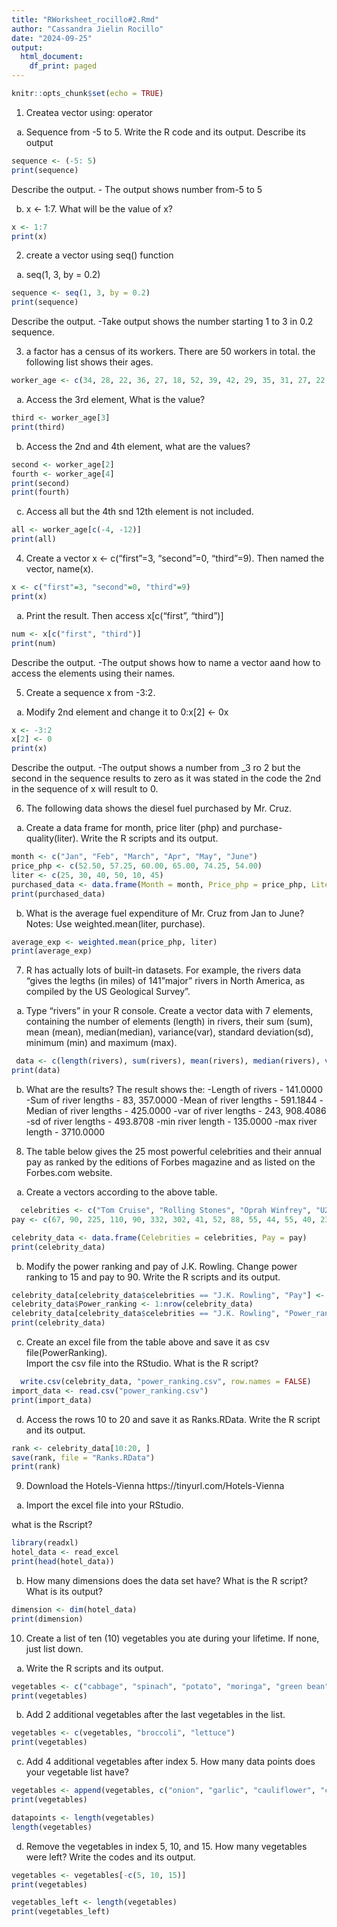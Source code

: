```yaml
---
title: "RWorksheet_rocillo#2.Rmd"
author: "Cassandra Jielin Rocillo"
date: "2024-09-25"
output:
  html_document:
    df_print: paged
---
```


```r
knitr::opts_chunk$set(echo = TRUE)
```

1. Createa vector using: operator
a. Sequence from -5 to 5. Write the R code and its output. Describe its output
```r
sequence <- (-5: 5)
print(sequence)
```
Describe the output.
  - The output shows number from-5 to 5

b. x <- 1:7. What will be the value of x?
```r
x <- 1:7
print(x)
```
2. create a vector using seq() function
a. seq(1, 3, by = 0.2)
```r
sequence <- seq(1, 3, by = 0.2)
print(sequence)
```
Describe the output.
  -Take output shows the number starting 1 to 3 in 0.2 sequence.

3. a factor has a census of its workers. There are 50 workers in total. the following list shows their ages.

```r
worker_age <- c(34, 28, 22, 36, 27, 18, 52, 39, 42, 29, 35, 31, 27, 22, 37, 34, 19, 20, 57, 49, 50, 37, 46, 25, 17, 37, 43, 53, 41, 51, 35, 24, 33, 41, 53, 40, 18, 44, 38, 41, 27, 39, 19, 30, 61, 54, 58, 26, 18)
```

a. Access the 3rd element, What is  the value?
```r
third <- worker_age[3]
print(third)
```
b. Access the 2nd and 4th element, what are the values?
```r
second <- worker_age[2]
fourth <- worker_age[4]
print(second)
print(fourth)
```

c. Access all but the 4th snd 12th element is not included.
```r
all <- worker_age[c(-4, -12)]
print(all)
```
4. Create a vector x <- c("first"=3, "second"=0, "third"=9).
Then named the vector, name(x).

```r
x <- c("first"=3, "second"=0, "third"=9)
print(x)
```
a. Print the result. Then access x[c("first", "third")]
```r
num <- x[c("first", "third")]
print(num)
```
Describe the output. 
   -The output shows how to name a vector aand how to access the elements using their names. 
   
5. Create a sequence x from -3:2.
a. Modify 2nd element and change it to 0:x[2] <- 0x

```r
x <- -3:2
x[2] <- 0
print(x)

```
Describe the output.
  -The output shows a number from _3 ro 2 but the second in the sequence results to zero as it was stated in the code the 2nd in the sequence of x will result to 0.
  
6. The following data shows the diesel fuel purchased by Mr. Cruz.

a. Create a data frame for month, price liter (php) and purchase-quality(liter). 
Write the R scripts and its output.

```r
month <- c("Jan", "Feb", "March", "Apr", "May", "June")
price_php <- c(52.50, 57.25, 60.00, 65.00, 74.25, 54.00)
liter <- c(25, 30, 40, 50, 10, 45)
purchased_data <- data.frame(Month = month, Price_php = price_php, Liter = liter)
print(purchased_data)

```

b. What is the average fuel expenditure of Mr. Cruz from Jan to June? 
Notes: Use weighted.mean(liter, purchase).
```r
average_exp <- weighted.mean(price_php, liter)
print(average_exp)
```
7. R has actually lots of built-in datasets. For example, the rivers data “gives the legths (in miles) of 141”major” rivers in North America, as compiled by the US Geological Survey”.
a. Type “rivers” in your R console. 
Create a vector data with 7 elements, containing the number of elements (length) in rivers, their sum (sum), mean (mean), median(median), variance(var), standard deviation(sd), minimum (min) and maximum (max).

```r
 data <- c(length(rivers), sum(rivers), mean(rivers), median(rivers), var(rivers),sd(rivers), min(rivers), max(rivers))
print(data)
```
b. What are the results? The result shows the:
  -Length of rivers - 141.0000
  -Sum of river lengths - 83, 357.0000
  -Mean of river lengths - 591.1844
  -Median of river lengths - 425.0000
  -var of river lengths - 243, 908.4086
  -sd of river lengths - 493.8708
  -min river length - 135.0000
  -max river length - 3710.0000

8. The table below gives the 25 most powerful celebrities and their annual pay as ranked by the editions of Forbes magazine and as listed on the Forbes.com website.
a. Create a vectors according to the above table.
```r
  celebrities <- c("Tom Cruise", "Rolling Stones", "Oprah Winfrey", "U2", "Tiger Woods", "Steven Spielberg", "Howard Stern", "50 Cent", "Cast of the Sopranos", "Dan Brown", " Bruce Springsteen", "Donald Trump", "Muhammad Ali", "Paul McCartney", "George Lucas", "Elton John", "David Letterman", "Phil Mickelson", "J.K Rowling", "Brad Pitt", "Peter Jackson", "Dr. Phil McGraw", "Jay Lenon", "Celine Dion", "Kobe Bryant")
pay <- c(67, 90, 225, 110, 90, 332, 302, 41, 52, 88, 55, 44, 55, 40, 233, 34, 40, 47, 75, 25, 39, 45, 32, 40, 31)

celebrity_data <- data.frame(Celebrities = celebrities, Pay = pay)
print(celebrity_data)
```
b. Modify the power ranking and pay of J.K. Rowling.
Change power ranking to 15 and pay to 90. 
Write the R scripts and its output.

```r
celebrity_data[celebrity_data$celebrities == "J.K. Rowling", "Pay"] <- 90
celebrity_data$Power_ranking <- 1:nrow(celebrity_data)
celebrity_data[celebrity_data$celebrities == "J.K. Rowling", "Power_ranking"] <- 15
print(celebrity_data)
```
c. Create an excel file from the table above and save it
as csv file(PowerRanking).   
Import the csv file into the RStudio. What is the R script?
```r
  write.csv(celebrity_data, "power_ranking.csv", row.names = FALSE)
import_data <- read.csv("power_ranking.csv")
print(import_data)
```
d. Access the rows 10 to 20 and save it as Ranks.RData.
Write the R script and its output.
```r
rank <- celebrity_data[10:20, ]
save(rank, file = "Ranks.RData")
print(rank)
```

9. Download the Hotels-Vienna https://tinyurl.com/Hotels-Vienna
a. Import the excel file into your RStudio.

what is the Rscript? 
```r
library(readxl)
hotel_data <- read_excel
print(head(hotel_data))
```
b. How many dimensions does the data set have?
What is the R script? What is its output?
```r
dimension <- dim(hotel_data)
print(dimension)
```
10. Create a list of ten (10) vegetables you ate during your lifetime. If none, just list down.
a. Write the R scripts and its output.
```r
vegetables <- c("cabbage", "spinach", "potato", "moringa", "green bean", "radish", "bottle gourd", "cucumber", "squash", "eggplant")
print(vegetables)
```
b. Add 2 additional vegetables after the last vegetables
in the list. 
```r
vegetables <- c(vegetables, "broccoli", "lettuce")
print(vegetables)
```
c. Add 4 additional vegetables after index 5. 
How many data points does your vegetable list have? 
```r
vegetables <- append(vegetables, c("onion", "garlic", "cauliflower", "carrots"), after = 5)
print(vegetables)

datapoints <- length(vegetables)
length(vegetables)
```
d. Remove the vegetables in index 5, 10, and 15. 
How many vegetables were left? Write the codes and its output.

```r
vegetables <- vegetables[-c(5, 10, 15)]
print(vegetables)

vegetables_left <- length(vegetables)
print(vegetables_left)

```

